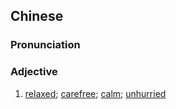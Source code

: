 {{also|他条}}
==Chinese==
{{zh-forms|s=他条|alt=他佻}}

===Pronunciation===
{{zh-pron
|c=taa1 tiu4
|cat=a
}}

===Adjective===
{{zh-adj}}

# {{lb|zh|Cantonese}} [[relaxed]]; [[carefree]]; [[calm]]; [[unhurried]]
#: {{zh-x|仲 有 一個 字 就 要 出 門口 喇。你 衫 都 未 換，仲 可以 咁 他條 嘅{ge2}？|You're supposed to leave home in five minutes, but you haven't even changed. How could you still be so '''relaxed'''?|C}}